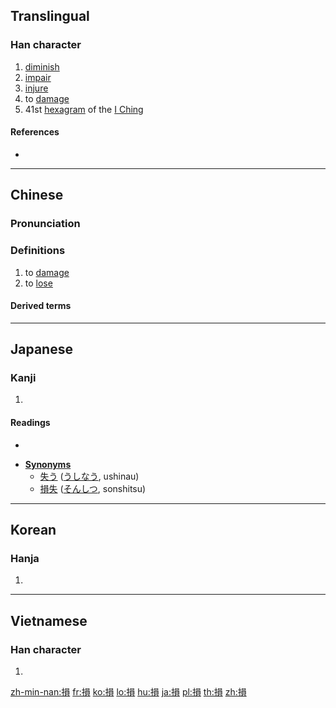 {{also|损}}<!-- may be replaced by zh-forms -->
==Translingual==

===Han character===
{{Han char|rn=64|rad=手|as=10|sn=13|four=56086|canj=QRBC|ids=⿰扌員}}

# [[diminish]]
# [[impair]]
# [[injure]]
# to [[damage]]
# 41st [[hexagram]] of the [[I Ching]]

====References====
* {{Han ref|kx=0446.060|dkj=12459|dj=0796.270|hdz=31931.100|uh=640D|ud=25613|bh=B76C|bd=46956}}

----

==Chinese==
{{zh-forms|s=损}}

===Pronunciation===
{{zh-pron
|m=sǔn
|c=syun2
|h=pfs=sún
|md=
|mn=
|w=
|mc=y
|oc=y
|cat=
}}

===Definitions===
{{zh-hanzi}}

# to [[damage]]
# to [[lose]]
#: {{zh-x|損失|to lose}}

====Derived terms====
{{zh-der|七損八傷|佞徒損友|傷損|分毫無損|受損|增損|役損|悶損|抑損|折損|損上益下|損事|損人|損人利己|損人安己|損人益己|損人肥己|損傷|損兵折將|損到家|損友|損壞|損壽|損失|損害|損害賠償|損將折兵|損己利物|損年|損德|損折|損挹|損書|損本逐末|損毀|損益|損者三友|損者三樂|損耗|損蝕|損軍折將|損陰壞德|損陰騭|敗損|斟酌損益|有增無損|有形損耗|有損無益|欲益反損|毀損|毀損罪|毫髮無損|求益反損|汙損|海損|減損|火災損失|無損|瘦損|益上損下|破損|磨損|純損|繁華損枝|罨損|耗損|虧損|蝕損|裁損|貶損|費日損功|跌打損傷|香消玉損}}

----

==Japanese==

===Kanji===
{{ja-kanji|grade=5|rs=手10}}

# {{defn|lang=ja|sort=手10}} <!-- line may be deleted if/when POS headers are added -->

====Readings====
* {{ja-readings|on=[[そん]] (son)|kun=[[そこなう]] (sokonau), [[へる]] (heru), [[そこねる]] (sokoneru)}}

* '''[[Synonym]]s'''
** [[失う]] ([[うしなう]], ushinau)
** [[損失]] ([[そんしつ]], sonshitsu)

----

==Korean==

===Hanja===
{{ko-hanja|hangeul=손|eumhun=|rv=son|mr=son|y=son}}

# {{defn|lang=ko|sort=手10}}

----

==Vietnamese==

===Han character===
{{vi-hantu|[[tốn]], [[tổn]], [[tủn]], [[vin]], [[tỏn]]|rs=手10}}

# {{defn|lang=vi|sort=手10}}

[[zh-min-nan:損]]
[[fr:損]]
[[ko:損]]
[[lo:損]]
[[hu:損]]
[[ja:損]]
[[pl:損]]
[[th:損]]
[[zh:損]]